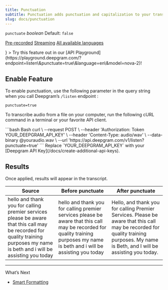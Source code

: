```yaml
---
title: Punctuation
subtitle: Punctuation adds punctuation and capitalization to your transcript.
slug: docs/punctuation
---
```



`punctuate` *boolean* Default: `false`

[Pre-recorded](/docs/getting-started-with-pre-recorded-audio) [Streaming](/docs/getting-started-with-live-streaming-audio) [All available languages](/docs/models-languages-overview)

<div class="api-playground-call">
<Info
  icon={<img src="https://res.cloudinary.com/deepgram/image/upload/v1717523786/devex/codey-greeting_rekqe1.svg" alt="Deepgram API Playground"/>}
>
  Try this feature out in our [API Playground](https://playground.deepgram.com/?endpoint=listen\&punctuate=true\&language=en\&model=nova-2)!
</Info>
</div>

## Enable Feature

To enable punctuation, use the following parameter in the query string when you call Deepgram’s `/listen` endpoint :

`punctuate=true`

To transcribe audio from a file on your computer, run the following cURL command in a terminal or your favorite API client.

<CodeGroup>
  ```bash Bash
  curl \
    --request POST \
    --header 'Authorization: Token YOUR_DEEPGRAM_API_KEY' \
    --header 'Content-Type: audio/wav' \
    --data-binary @youraudio.wav \
    --url 'https://api.deepgram.com/v1/listen?punctuate=true'
  ```
</CodeGroup>

<Warning>
  Replace `YOUR_DEEPGRAM_API_KEY` with your [Deepgram API Key](/docs/create-additional-api-keys).
</Warning>

## Results

Once applied, results will appear in the transcript.

| Source                                                                                                                                                                          | Before punctuate                                                                                                                                                                | After punctuate                                                                                                                                                                      |
| ------------------------------------------------------------------------------------------------------------------------------------------------------------------------------- | ------------------------------------------------------------------------------------------------------------------------------------------------------------------------------- | ------------------------------------------------------------------------------------------------------------------------------------------------------------------------------------ |
| hello and thank you for calling premier services please be aware that this call may be recorded for quality training purposes my name is beth and i will be assisting you today | hello and thank you for calling premier services please be aware that this call may be recorded for quality training purposes my name is beth and i will be assisting you today | Hello, and thank you for calling Premier Services. Please be aware that this call may be recorded for quality training purposes. My name is Beth, and I will be assisting you today. |

***

What’s Next

* [Smart Formatting](/docs/smart-format)
